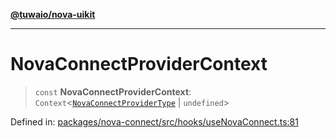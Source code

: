 [**@tuwaio/nova-uikit**](../../../../README.md)

***

# NovaConnectProviderContext

> `const` **NovaConnectProviderContext**: `Context`\<[`NovaConnectProviderType`](../interfaces/NovaConnectProviderType.md) \| `undefined`\>

Defined in: [packages/nova-connect/src/hooks/useNovaConnect.ts:81](https://github.com/TuwaIO/nova-uikit/blob/465727cc7679afe03481c0a87226bb585ac2e3b7/packages/nova-connect/src/hooks/useNovaConnect.ts#L81)
